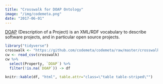 ```yaml
---
title: "Crosswalk for DOAP Ontology"
image: "/img/codemeta.png"
date: "2017-06-01"
---
```


[DOAP](https://github.com/ewilderj/doap) (Description of a Project) is an XML/RDF vocabulary to describe software projects, and in particular open source projects.


```r
library("tidyverse")
crosswalk <- "https://github.com/codemeta/codemeta/raw/master/crosswalk.csv"
cw <- read_csv(crosswalk)
cw %>% 
  select(Property, `DOAP`) %>%
  filter(!is.na(`DOAP`)) -> df

knitr::kable(df, "html", table.attr="class=\"table table-striped\"")
```